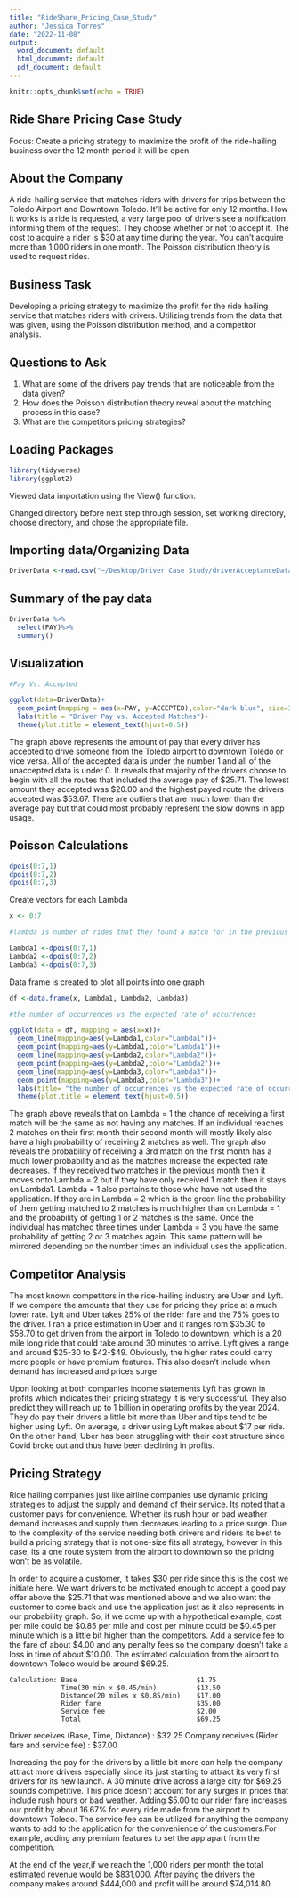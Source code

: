 ```yaml
---
title: "RideShare_Pricing_Case_Study"
author: "Jessica Torres"
date: "2022-11-08"
output:
  word_document: default
  html_document: default
  pdf_document: default
---
```


```r
knitr::opts_chunk$set(echo = TRUE)
```

## Ride Share Pricing Case Study

Focus: Create a pricing strategy to maximize the profit of the ride-hailing business over the 12 month period it will be open.

## About the Company 

A ride-hailing service that matches riders with drivers for trips between the Toledo Airport and Downtown Toledo. It'll be active for only 12 months. How it works is a ride is requested, a very large pool of drivers see a notification informing them of the request. They choose whether or not to accept it. The cost to acquire a rider is $30 at any time during the year. You can't acquire more than 1,000 riders in one month. The Poisson distribution theory is used to request rides. 

## Business Task 

Developing a pricing strategy to maximize the profit for the ride hailing service that matches riders with drivers. Utilizing trends from the data that was given, using the Poisson distribution method, and a competitor analysis. 

## Questions to Ask

1. What are some of the drivers pay trends that are noticeable from the data given? 
2. How does the Poisson distribution theory reveal about the matching process in this case?  
3. What are the competitors pricing strategies? 

## Loading Packages
```r
library(tidyverse)
library(ggplot2) 
```
Viewed data importation using the View() function.

Changed directory before next step through session, set working directory, choose directory, and chose the appropriate file. 

## Importing data/Organizing Data

```r
DriverData <-read.csv("~/Desktop/Driver Case Study/driverAcceptanceData.csv")
```

## Summary of the pay data
```r
DriverData %>%
  select(PAY)%>%
  summary()
```

## Visualization

```r
#Pay Vs. Accepted

ggplot(data=DriverData)+
  geom_point(mapping = aes(x=PAY, y=ACCEPTED),color="dark blue", size=3)+
  labs(title = "Driver Pay vs. Accepted Matches")+
  theme(plot.title = element_text(hjust=0.5))
```


The graph above represents the amount of pay that every driver has accepted to drive someone from the Toledo airport to downtown Toledo or vice versa. All of the accepted data is under the number 1 and all of the unaccepted data is under 0. It reveals that majority of the drivers choose to begin with all the routes that included the average pay of $25.71. The lowest amount they accepted was $20.00 and the highest payed route the drivers accepted was $53.67. There are outliers that are much lower than the average pay but that could most probably represent the slow downs in app usage. 


## Poisson Calculations

```r
dpois(0:7,1)
dpois(0:7,2)
dpois(0:7,3)
```

Create vectors for each Lambda
```r
x <- 0:7

#lambda is number of rides that they found a match for in the previous month

Lambda1 <-dpois(0:7,1)
Lambda2 <-dpois(0:7,2)
Lambda3 <-dpois(0:7,3)
```

Data frame is created to plot all points into one graph
```r
df <-data.frame(x, Lambda1, Lambda2, Lambda3)
```


```r
#the number of occurrences vs the expected rate of occurrences

ggplot(data = df, mapping = aes(x=x))+
  geom_line(mapping=aes(y=Lambda1,color="Lambda1"))+
  geom_point(mapping=aes(y=Lambda1,color="Lambda1"))+
  geom_line(mapping=aes(y=Lambda2,color="Lambda2"))+
  geom_point(mapping=aes(y=Lambda2,color="Lambda2"))+
  geom_line(mapping=aes(y=Lambda3,color="Lambda3"))+
  geom_point(mapping=aes(y=Lambda3,color="Lambda3"))+
  labs(title= "the number of occurrences vs the expected rate of occurrences",y="expected rate", x="# of occurrences (matches)")+ 
  theme(plot.title = element_text(hjust=0.5))
```

The graph above reveals that on Lambda = 1 the chance of receiving a first match will be the same as not having any matches. If an individual reaches 2 matches on their first month their second month will mostly likely also have a high probability of receiving 2 matches as well. The graph also reveals the probability of receiving a 3rd match on the first month has a much lower probability and as the matches increase the expected rate decreases. If they received two matches in the previous month then it moves onto Lambda = 2 but if they have only received 1 match then it stays on Lambda1. Lambda = 1 also pertains to those who have not used the application. If they are in Lambda = 2 which is the green line the probability of them getting matched to 2 matches is much higher than on Lambda = 1 and the probability of getting 1 or 2 matches is the same. Once the individual has matched three times under Lambda = 3 you have the same probability of getting 2 or 3 matches again. This same pattern will be mirrored depending on the number times an individual uses the application. 


## Competitor Analysis 

The most known competitors in the ride-hailing industry are Uber and Lyft. If we compare the amounts that they use for pricing they price at a much lower rate. Lyft and Uber takes 25% of the rider fare and the 75% goes to the driver. I ran a price estimation in Uber and it ranges rom $35.30 to $58.70 to get driven from the airport in Toledo to downtown, which is a 20 mile long ride that could take around 30 minutes to arrive. Lyft gives a range and around $25-30 to $42-$49. Obviously, the higher rates could carry more people or have premium features. This also doesn't include when demand has increased and prices surge. 

Upon looking at both companies income statements Lyft has grown in profits which indicates their pricing strategy it is very successful. They also predict they will reach up to 1 billion in operating profits by the year 2024. They do pay their drivers a little bit more than Uber and tips tend to be higher using Lyft. On average, a driver using Lyft makes about $17 per ride. On the other hand, Uber has been struggling with their cost structure since Covid broke out and thus have been declining in profits. 

## Pricing Strategy

Ride hailing companies just like airline companies use dynamic pricing strategies to adjust the supply and demand of their service. Its noted that a customer pays for convenience. Whether its rush hour or bad weather demand increases and supply then decreases leading to a price surge. Due to the complexity of the service needing both drivers and riders its best to build a pricing strategy that is not one-size fits all strategy, however in this case, its a one route system from the airport to downtown so the pricing won't be as volatile. 

In order to acquire a customer, it takes $30 per ride since this is the cost we initiate here. We want drivers to be motivated enough to accept a good pay offer above the  $25.71 that was mentioned above and we also want the customer to come back and use the application just as it also represents in our probability graph. So, if we come up with a hypothetical example, cost per mile could be $0.85 per mile and cost per minute could be $0.45 per minute which is a little bit higher than the competitors. Add a service fee to the fare of about $4.00 and any penalty fees so the company doesn't take a loss in time of about $10.00. The estimated calculation from the airport to downtown Toledo would be around $69.25.

    Calculation: Base                              $1.75
                 Time(30 min x $0.45/min)          $13.50
                 Distance(20 miles x $0.85/min)    $17.00
                 Rider fare                        $35.00
                 Service fee                       $2.00
                 Total                             $69.25 
   
   Driver receives (Base, Time, Distance) : $32.25 
   Company receives (Rider fare and service fee) : $37.00 
  
Increasing the pay for the drivers by a little bit more can help the company attract more drivers especially since its just starting to attract its very first drivers for its new launch. A 30 minute drive across a large city for $69.25 sounds competitive. This price doesn't account for any surges in prices that include rush hours or bad weather. Adding $5.00 to our rider fare increases our profit by about 16.67% for every ride made from the airport to downtown Toledo. The service fee can be utilized for anything the company wants to add to the application for the convenience of the customers.For example, adding any premium features to set the app apart from the competition. 

At the end of the year,if we reach the 1,000 riders per month the total estimated revenue would be $831,000. After paying the drivers the company makes around $444,000 and profit will be around $74,014.80. 
